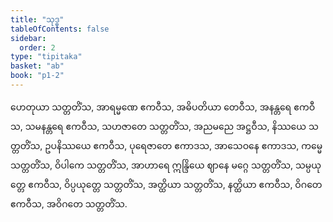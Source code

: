 ```yaml
---
title: "သုဒ္ဓ"
tableOfContents: false
sidebar:
  order: 2
type: "tipitaka"
basket: "ab"
book: "p1-2"
---
```



<DynamicBreadcrumb />

<Division number="22" book="p1-2" e="ch" v="37" p="17">

<Paragraph number="99" book="p1-2">
ဟေတုယာ သတ္တတိံသ, အာရမ္မဏေ ဧကဝီသ, အဓိပတိယာ တေဝီသ, အနန္တရေ ဧကဝီသ, သမနန္တရေ ဧကဝီသ, သဟဇာတေ သတ္တတိံသ, အညမညေ အဋ္ဌဝီသ, နိဿယေ သတ္တတိံသ, ဥပနိဿယေ ဧကဝီသ, ပုရေဇာတေ ဧကာဒသ, အာသေဝနေ ဧကာဒသ, ကမ္မေ သတ္တတိံသ, ဝိပါကေ သတ္တတိံသ, အာဟာရေ ဣန္ဒြိယေ ဈာနေ မဂ္ဂေ သတ္တတိံသ, သမ္ပယုတ္တေ ဧကဝီသ, ဝိပ္ပယုတ္တေ သတ္တတိံသ, အတ္ထိယာ သတ္တတိံသ, နတ္ထိယာ ဧကဝီသ, ဝိဂတေ ဧကဝီသ, အဝိဂတေ သတ္တတိံသ.
</Paragraph>
</Division>